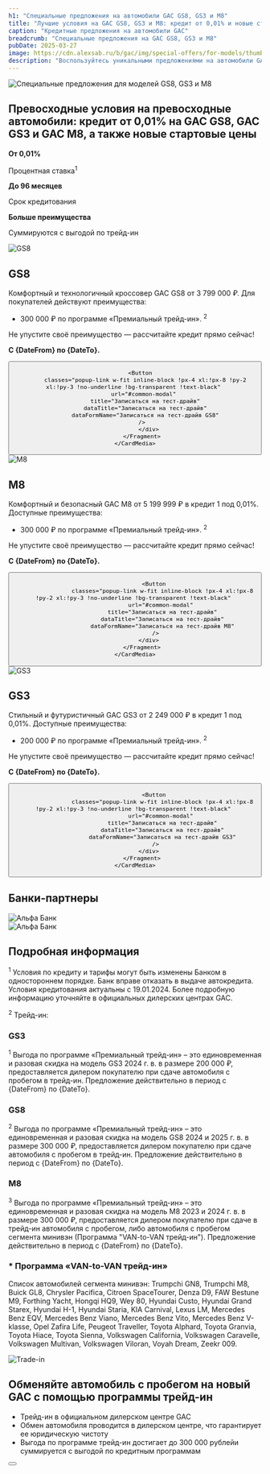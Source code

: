 ```yaml
---
h1: "Специальные предложения на автомобили GAC GS8, GS3 и M8"
title: "Лучшие условия на GAC GS8, GS3 и M8: кредит от 0,01% и новые стартовые цены"
caption: "Кредитные предложения на автомобили GAC"
breadcrumb: "Специальные предложения на GAC GS8, GS3 и M8"
pubDate: 2025-03-27
image: https://cdn.alexsab.ru/b/gac/img/special-offers/for-models/thumb.webp
description: "Воспользуйтесь уникальными предложениями на автомобили GAC! Получите кредит от 0,01% на модели GS8, GS3 и M8. Успейте приобрести превосходные автомобили по новым стартовым ценам!"
---
```




<picture>
	<source media="(min-width: 768px)" srcset="https://cdn.alexsab.ru/b/gac/img/special-offers/for-models/banner.webp" />
	<source media="(min-width: 320px)" srcset="https://cdn.alexsab.ru/b/gac/img/special-offers/for-models/thumb.webp" />
	<img src="https://cdn.alexsab.ru/b/gac/img/special-offers/for-models/banner.webp" class="" alt="Специальные предложения для моделей GS8, GS3 и M8" />
</picture>

<h2 class="mt-12">Превосходные условия на превосходные автомобили: кредит от 0,01% на GAC GS8, GAC GS3 и GAC M8, а также новые стартовые цены</h2>
<div class="flex flex-col justify-center items-center gap-5 text-center sm:flex-row md:!gap-12">
  <div>
	<p class="!text-xl !m-0"><strong>От 0,01%</strong></p>
	<p class="!m-0 text-gray-500">Процентная ставка<sup>1</sup></p>
  </div>
  <div>
	<p class="!text-xl !m-0"><strong>До 96 месяцев</strong></p>
	<p class="!m-0 text-gray-500">Срок кредитования</p>
  </div>
  <div>
	<p class="!text-xl !m-0"><strong>Больше преимущества</strong></p>
	<p class="!m-0 text-gray-500">Суммируются с выгодой по трейд-ин</p>
  </div>
</div>

<Timer subtitle='До конца акции' btnName='Получить предложение' endtime='2025-03-31T23:59:59+04:00'/>

<section>
  <CardMedia>
		<img slot="card-image" class="max-w-48" src="https://cdn.alexsab.ru/b/gac/img/special-offers/for-models/gs8.webp" alt="GS8" />
		<Fragment slot="card-content">
			<h2 class="!m-0 !p-0 before:hidden !text-2xl lg:!text-4xl">GS8</h2>
	  <div>
		<p>Комфортный и технологичный кроссовер GAC GS8 от 3 799 000 ₽. Для покупателей действуют преимущества:</p>
		<ul>
		  <li>300 000 ₽ по программе «Премиальный трейд-ин». <sup>2</sup></li>
		</ul>
		<p>Не упустите своё преимущество — рассчитайте кредит прямо сейчас!</p>
		<p><strong>C {DateFrom} по {DateTo}.</strong></p>
	  </div>
			<div class="flex gap-3">
				<Button 
		  classes="popup-link w-fit inline-block !px-4 xl:!px-8 !py-2 xl:!py-3 !text-white !no-underline" 
		  url="#common-modal" 
		  title="Получить предложение"
		  dataTitle="Получить предложение"
		  dataFormName="Премиальный трейд-ин GS8"
		/>

		<Button 
		  classes="popup-link w-fit inline-block !px-4 xl:!px-8 !py-2 xl:!py-3 !no-underline !bg-transparent !text-black" 
		  url="#common-modal" 
		  title="Записаться на тест-драйв"
		  dataTitle="Записаться на тест-драйв"
		  dataFormName="Записаться на тест-драйв GS8"
		/>
			</div>
		</Fragment>
	</CardMedia>
</section>

<section>
  <CardMedia imgPlacement="right">
		<img slot="card-image" class="max-w-48" src="https://cdn.alexsab.ru/b/gac/img/special-offers/for-models/m8.webp" alt="M8" />
		<Fragment slot="card-content">
			<h2 class="!m-0 !p-0 before:hidden !text-2xl lg:!text-4xl">M8</h2>
			<div>
				<p>Комфортный и безопасный GAC M8 от 5 199 999 ₽ в кредит 1 под 0,01%. Доступные преимущества:</p>
				<ul>
				<li>300 000 ₽ по программе «Премиальный трейд-ин». <sup>2</sup></li>
				</ul>
				<p>Не упустите своё преимущество — рассчитайте кредит прямо сейчас!</p>
				<p><strong>C {DateFrom} по {DateTo}.</strong></p>
			</div>
			<div class="flex gap-3">
				<Button 
					classes="popup-link w-fit inline-block !px-4 xl:!px-8 !py-2 xl:!py-3 !text-white !no-underline" 
					url="#common-modal" 
					title="Получить предложение"
					dataTitle="Получить предложение"
					dataFormName="Премиальный трейд-ин M8"
				/>

				<Button 
					classes="popup-link w-fit inline-block !px-4 xl:!px-8 !py-2 xl:!py-3 !no-underline !bg-transparent !text-black" 
					url="#common-modal" 
					title="Записаться на тест-драйв"
					dataTitle="Записаться на тест-драйв"
					dataFormName="Записаться на тест-драйв M8"
				/>
			</div>
		</Fragment>
	</CardMedia>
</section>

<section>
  <CardMedia>
		<img slot="card-image" class="max-w-48" src="https://cdn.alexsab.ru/b/gac/img/special-offers/for-models/gs3.webp" alt="GS3" />
		<Fragment slot="card-content">
			<h2 class="!m-0 !p-0 before:hidden !text-2xl lg:!text-4xl">GS3</h2>
			<div>
				<p>Стильный и футуристичный GAC GS3 от 2 249 000 ₽ в кредит 1 под 0,01%. Доступные преимущества:</p>
				<ul>
					<li>200 000 ₽ по программе «Премиальный трейд-ин». <sup>2</sup></li>
				</ul>
				<p>Не упустите своё преимущество — рассчитайте кредит прямо сейчас!</p>
				<p><strong>C {DateFrom} по {DateTo}.</strong></p>
			</div>
			<div class="flex gap-3">
				<Button 
					classes="popup-link w-fit inline-block !px-4 xl:!px-8 !py-2 xl:!py-3 !text-white !no-underline" 
					url="#common-modal" 
					title="Получить предложение"
					dataTitle="Получить предложение"
					dataFormName="Премиальный трейд-ин GS3"
				/>

				<Button 
					classes="popup-link w-fit inline-block !px-4 xl:!px-8 !py-2 xl:!py-3 !no-underline !bg-transparent !text-black" 
					url="#common-modal" 
					title="Записаться на тест-драйв"
					dataTitle="Записаться на тест-драйв"
					dataFormName="Записаться на тест-драйв GS3"
				/>
			</div>
		</Fragment>
	</CardMedia>
</section>

<section>
	<h2>Банки-партнеры</h2>
	<div class="flex flex-col gap-5 justify-center items-center sm:flex-row">
		<div><img src="https://cdn.alexsab.ru/logo/banks/alfabank-horizontal.svg" alt="Альфа Банк" /></div>
		<div><img src="https://cdn.alexsab.ru/logo/banks/rosbank.svg" alt="Альфа Банк" /></div>
	</div>
</section>

<section>
	<h2>Подробная информация</h2>
	<p class="!text-sm"><sup>1</sup> Условия по кредиту и тарифы могут быть изменены Банком в одностороннем порядке. Банк вправе отказать в выдаче автокредита. Условия кредитования актуальны с 19.01.2024. Более подробную информацию уточняйте в официальных дилерских центрах GAC.</p>
	<p class="!text-sm"><sup>2</sup> Трейд-ин:</p>
	<h3 class="font-bold">GS3</h3>
	<p class="!text-sm"><sup>1</sup> Выгода по программе «Премиальный трейд-ин» – это единовременная и разовая скидка на модель GS3 2024 г. в. в размере 200 000 ₽, предоставляется дилером покупателю при сдаче автомобиля с пробегом в трейд-ин. Предложение действительно в период с {DateFrom} по {DateTo}.</p>
	<h3 class="font-bold">GS8</h3>
	<p class="!text-sm"><sup>2</sup> Выгода по программе «Премиальный трейд-ин» – это единовременная и разовая скидка на модель GS8 2024 и 2025 г. в. в размере 300 000 ₽, предоставляется дилером покупателю при сдаче автомобиля с пробегом в трейд-ин. Предложение действительно в период с {DateFrom} по {DateTo}.</p>
	<h3 class="font-bold">М8</h3>
	<p class="!text-sm"><sup>3</sup> Выгода по программе «Премиальный трейд-ин» – это единовременная и разовая скидка на модель M8 2023 и 2024 г. в. в размере 300 000 ₽, предоставляется дилером покупателю при сдаче в трейд-ин автомобиля с пробегом, либо автомобиля с пробегом сегмента минивэн (Программа "VAN-to-VAN трейд-ин"). Предложение действительно в период с {DateFrom} по {DateTo}.</p>
	<h3 class="font-bold">* Программа «VAN-to-VAN трейд-ин»</h3>
	<p class="!text-sm">Список автомобилей сегмента минивэн: Trumpchi GN8, Trumpchi M8, Buick GL8, Chrysler Pacifica, Citroen SpaceTourer, Denza D9, FAW Bestune M9, Forthing Yacht, Hongqi HQ9, Wey 80, Hyundai Custo, Hyundai Grand Starex, Hyundai H-1, Hyundai Staria, KIA Carnival, Lexus LM, Mercedes Benz EQV, Mercedes Benz Viano, Mercedes Benz Vito, Mercedes Benz V-klasse, Opel Zafira Life, Peugeot Traveller, Toyota Alphard, Toyota Granvia, Toyota Hiace, Toyota Sienna, Volkswagen California, Volkswagen Caravelle, Volkswagen Multivan, Volkswagen Viloran, Voyah Dream, Zeekr 009.</p>
</section>

<section>
  <CardMedia>
		<img slot="card-image" class="max-w-48" src="https://cdn.alexsab.ru/b/gac/img/special-offers/for-models/trade-in.webp" alt="Trade-in" />
		<Fragment slot="card-content">
			<h2 class="!m-0 !p-0 before:hidden !text-2xl lg:!text-4xl">Обменяйте автомобиль с пробегом на новый GAC с помощью программы трейд-ин</h2>
		<ul>
		  <li>Трейд-ин в официальном дилерском центре GAC</li>
		  <li>Обмен автомобиля проводится в дилерском центре, что гарантирует ее юридическую чистоту</li>
		  <li>Выгода по программе трейд-ин достигает до 300 000 рублейи суммируется с выгодой по кредитным программам</li>
		</ul>
			<div class="flex gap-3">
				<Button 
					classes="popup-link w-fit inline-block !px-4 xl:!px-8 !py-2 xl:!py-3 !text-white !no-underline" 
					url="#common-modal" 
					title="Оценить автомобиль"
					dataTitle="Оценить автомобиль"
					dataFormName="Оценить автомобиль"
				/> 
			</div>
		</Fragment>
	</CardMedia>
</section>

<section>
  <FeedbackForm title="Получить предложение" subtitle="Заполните онлайн-заявку на сайте. Менеджер свяжется с вами в ближайшее время" imageUrl="https://cdn.alexsab.ru/b/gac/img/special-offers/for-models/feedback.webp" />
</section>